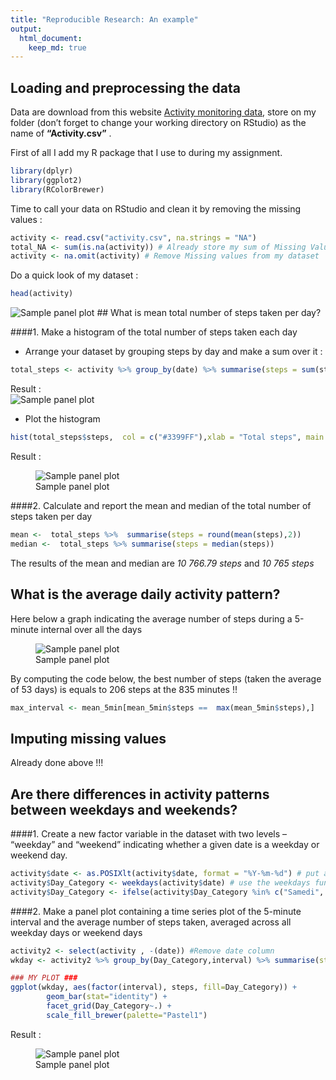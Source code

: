 ```yaml
---
title: "Reproducible Research: An example"
output: 
  html_document:
    keep_md: true
---
```



## Loading and preprocessing the data

Data are download from this website [Activity monitoring data](https://d396qusza40orc.cloudfront.net/repdata%2Fdata%2Factivity.zip), store on my folder (don't
forget to change your working directory on RStudio) as the name of **"Activity.csv"** .

First of all I add my R package that I use to during my assignment.  
```r
library(dplyr)
library(ggplot2)
library(RColorBrewer)
```

Time to call your data on RStudio and clean it by removing the missing values :

```r
activity <- read.csv("activity.csv", na.strings = "NA")
total_NA <- sum(is.na(activity)) # Already store my sum of Missing Value for forward
activity <- na.omit(activity) # Remove Missing values from my dataset  
```

Do a quick look of my dataset : 

```r
head(activity)
```
![Sample panel plot](instructions_fig/head activity.png) 
## What is mean total number of steps taken per day?  

####1. Make a histogram of the total number of steps taken each day  

- Arrange your dataset by grouping steps by day  and make a sum over it :  

```r
total_steps <- activity %>% group_by(date) %>% summarise(steps = sum(steps))
```

Result :  
![Sample panel plot](instructions_fig/Total Steps.png)
  
- Plot the histogram
```r
hist(total_steps$steps,  col = c("#3399FF"),xlab = "Total steps", main = "Total steps by day")
```

Result : 

![Sample panel plot](instructions_fig/plot1.png)

####2. Calculate and report the mean and median of the total number of steps taken per day
```r
mean <-  total_steps %>%  summarise(steps = round(mean(steps),2))
median <-  total_steps %>% summarise(steps = median(steps))
```

The results of the mean and median are *10 766.79 steps* and *10 765 steps*

## What is the average daily activity pattern?

Here below a graph indicating the average number of steps during a 5-minute internal over all the days

![Sample panel plot](instructions_fig/plot2.png)

By computing the code below, the best number of steps (taken the average of 53 days) is equals to 206 steps at the 835 minutes !!
```r
max_interval <- mean_5min[mean_5min$steps ==  max(mean_5min$steps),]
```

## Imputing missing values

Already done above !!!

## Are there differences in activity patterns between weekdays and weekends?

####1. Create a new factor variable in the dataset with two levels – “weekday” and “weekend” indicating whether a given date is a weekday or weekend day.

```r
activity$date <- as.POSIXlt(activity$date, format = "%Y-%m-%d") # put a format date 
activity$Day_Category <- weekdays(activity$date) # use the weekdays function to display day name
activity$Day_Category <- ifelse(activity$Day_Category %in% c("Samedi", "Dimanche"), "weekend", "weekday")
```

####2. Make a panel plot containing a time series plot of the 5-minute interval and the average number of steps taken, averaged across all weekday days or weekend days
```r
activity2 <- select(activity , -(date)) #Remove date column
wkday <- activity2 %>% group_by(Day_Category,interval) %>% summarise(steps = round(mean(steps),2)) # Arrange dataset for plotting

### MY PLOT ###
ggplot(wkday, aes(factor(interval), steps, fill=Day_Category)) + 
        geom_bar(stat="identity") + 
        facet_grid(Day_Category~.) + 
        scale_fill_brewer(palette="Pastel1")
```

Result : 

![Sample panel plot](instructions_fig/plot3.png)